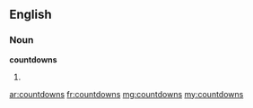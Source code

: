 ==English==

===Noun===
'''countdowns'''

# {{plural of|[[countdown]]}}

[[ar:countdowns]]
[[fr:countdowns]]
[[mg:countdowns]]
[[my:countdowns]]